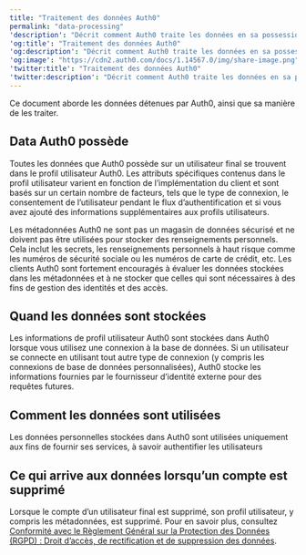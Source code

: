 ---
title: "Traitement des données Auth0"
permalink: "data-processing"
'description': "Décrit comment Auth0 traite les données en sa possession."
'og:title': "Traitement des données Auth0"
'og:description': "Décrit comment Auth0 traite les données en sa possession."
'og:image': "https://cdn2.auth0.com/docs/1.14567.0/img/share-image.png"
'twitter:title': "Traitement des données Auth0"
'twitter:description': "Décrit comment Auth0 traite les données en sa possession."
---

Ce document aborde les données détenues par Auth0, ainsi que sa manière de les traiter.

## Data Auth0 possède

Toutes les données que Auth0 possède sur un utilisateur final se trouvent dans le profil utilisateur Auth0. Les attributs spécifiques contenus dans le profil utilisateur varient en fonction de l’implémentation du client et sont basés sur un certain nombre de facteurs, tels que le type de connexion, le consentement de l’utilisateur pendant le flux d’authentification et si vous avez ajouté des informations supplémentaires aux profils utilisateurs.

<Warning>

Les métadonnées Auth0 ne sont pas un magasin de données sécurisé et ne doivent pas être utilisées pour stocker des renseignements personnels. Cela inclut les secrets, les renseignements personnels à haut risque comme les numéros de sécurité sociale ou les numéros de carte de crédit, etc. Les clients Auth0 sont fortement encouragés à évaluer les données stockées dans les métadonnées et à ne stocker que celles qui sont nécessaires à des fins de gestion des identités et des accès.

</Warning>

## Quand les données sont stockées

Les informations de profil utilisateur Auth0 sont stockées dans Auth0 lorsque vous utilisez une connexion à la base de données. Si un utilisateur se connecte en utilisant tout autre type de connexion (y compris les connexions de base de données personnalisées), Auth0 stocke les informations fournies par le fournisseur d’identité externe pour des requêtes futures.

## Comment les données sont utilisées

Les données personnelles stockées dans Auth0 sont utilisées uniquement aux fins de fournir ses services, à savoir authentifier les utilisateurs

## Ce qui arrive aux données lorsqu’un compte est supprimé

Lorsque le compte d’un utilisateur final est supprimé, son profil utilisateur, y compris les métadonnées, est supprimé. Pour en savoir plus, consultez [Conformité avec le Règlement Général sur la Protection des Données (RGPD) : Droit d’accès, de rectification et de suppression des données](/docs/fr-ca/secure/data-privacy-and-compliance/gdpr).